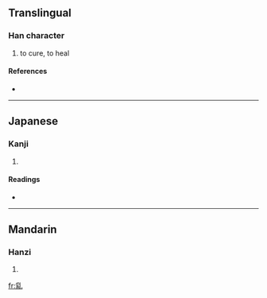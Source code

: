 ==Translingual==

===Han character===
{{Han char|rn=5|rad=乙|as=10|sn=11|four=2291<sub>0</sub>|canj=月火山 (BFU)}}

# to cure, to heal

====References====
* {{Han ref|kx=0084.280|dkj=00205|dj=0173.010|hdz=10057.040|uh=4E7F|ud=20095|bh=D44B|bd=54347}}

----

==Japanese==

===Kanji===
{{ja-kanji|grade=|rs=乙10}}

# {{defn|Japanese|sort=乙10}}

====Readings====
* {{ja-readings|on=[[ち]] (chi), [[じ]] (ji)|kun=[[おさめる]] (osameru)}}

----

==Mandarin==

===Hanzi===
{{cmn-hanzi|pin=[[chì]] ([[chi4]]), [[lē]] ([[le1]]), [[liǎo]] ([[liao3]])|wg=ch'ih<sup>4</sup>, <sup>e</sup>, liao<sup>3</sup>}}

# {{defn|Mandarin|sort=乙10}}

[[fr:乿]]